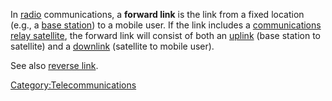 In [[radio]] communications, a '''forward link''' is the link from a fixed location (e.g., a [[base station]]) to a mobile user. If the link includes a [[communications satellite|communications relay satellite]], the forward link will consist of both an [[uplink]] (base station to satellite) and a [[downlink]] (satellite to mobile user).

See also [[reverse link]].
[[Category:Telecommunications]]